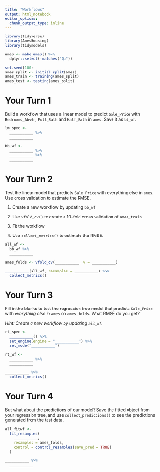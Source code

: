 ```yaml
---
title: "Workflows"
output: html_notebook
editor_options: 
  chunk_output_type: inline
---
```


```r
library(tidyverse)
library(AmesHousing)
library(tidymodels)

ames <- make_ames() %>% 
  dplyr::select(-matches("Qu"))

set.seed(100)
ames_split <- initial_split(ames)
ames_train <- training(ames_split)
ames_test <- testing(ames_split)
```


# Your Turn 1

Build a workflow that uses a linear model to predict `Sale_Price` with `Bedrooms_AbvGr`, `Full_Bath` and `Half_Bath` in `ames`. Save it as `bb_wf`.

```r
lm_spec <- 
  ___________ %>% 
  ___________

bb_wf <- 
  ___________ %>% 
  ___________ %>% 
  ___________
```


# Your Turn 2

Test the linear model that predicts `Sale_Price` with everything else in `ames`. Use cross validation to estimate the RMSE.

1. Create a new workflow by updating `bb_wf`.

1. Use `vfold_cv()` to create a 10-fold cross validation of `ames_train`.

1. Fit the workflow

1. Use `collect_metrics()` to estimate the RMSE.

```r
all_wf <- 
  bb_wf %>% 
  ___________

ames_folds <- vfold_cv(___________, v = ___________)

___________(all_wf, resamples = ___________) %>% 
  collect_metrics()
```


# Your Turn 3

Fill in the blanks to test the regression tree model that predicts `Sale_Price` with _everything else in `ames`_ on `ames_folds`. What RMSE do you get?

*Hint: Create a new workflow by updating `all_wf`.*

```r
rt_spec <- 
  ___________() %>%          
  set_engine(engine = "___________") %>% 
  set_mode("___________")

rt_wf <- 
  ___________ %>% 
  ___________

___________ %>% 
  collect_metrics()
```


# Your Turn 4

But what about the predictions of our model? Save the fitted object from your regression tree, and use `collect_predictions()` to see the predictions generated from the test data.

```r
all_fitwf <-
  fit_resamples(
    ___________,
    resamples = ames_folds,
    control = control_resamples(save_pred = TRUE)
  )

___________ %>% 
  ___________
```
